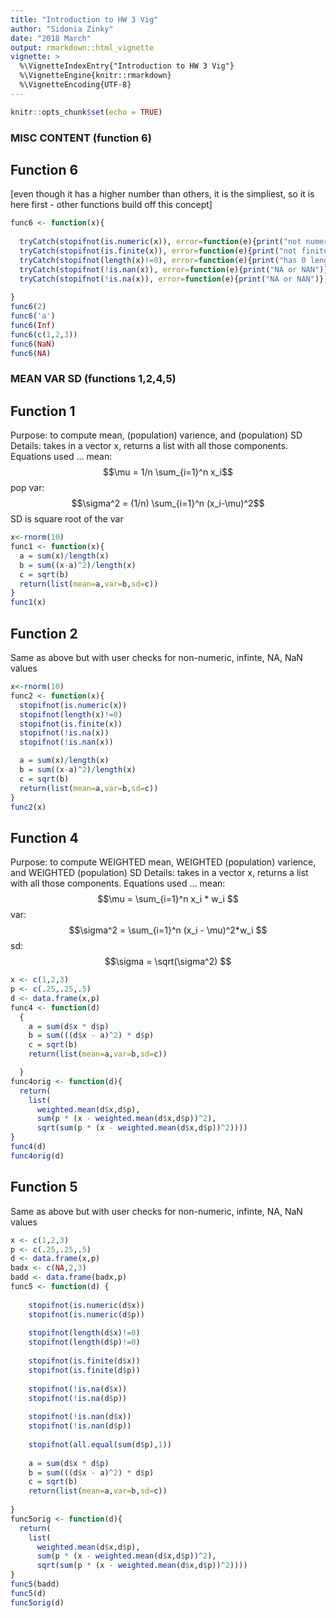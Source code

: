 ```yaml
---
title: "Introduction to HW 3 Vig"
author: "Sidonia Zinky"
date: "2018 March"
output: rmarkdown::html_vignette
vignette: >
  %\VignetteIndexEntry{"Introduction to HW 3 Vig"}
  %\VignetteEngine{knitr::rmarkdown}
  %\VignetteEncoding{UTF-8}
---
```


```r
knitr::opts_chunk$set(echo = TRUE)
```

### MISC CONTENT (function 6)
## Function 6
[even though it has a higher number than others, it is the simpliest, so it is here first - other functions build off this concept]
```r

func6 <- function(x){
  
  tryCatch(stopifnot(is.numeric(x)), error=function(e){print("not numeric")})
  tryCatch(stopifnot(is.finite(x)), error=function(e){print("not finite")})
  tryCatch(stopifnot(length(x)!=0), error=function(e){print("has 0 length")})
  tryCatch(stopifnot(!is.nan(x)), error=function(e){print("NA or NAN")})
  tryCatch(stopifnot(!is.na(x)), error=function(e){print("NA or NAN")})
  
}
func6(2)
func6('a')
func6(Inf)
func6(c(1,2,3))
func6(NaN)
func6(NA)

```

### MEAN VAR SD (functions 1,2,4,5)
## Function 1
Purpose: to compute mean, (population) varience, and (population) SD 
Details: takes in a vector x, returns a list with all those components.
Equations used ...
mean:
$$\mu = 1/n \sum_{i=1}^n x_i$$
pop var:
$$\sigma^2 = (1/n) \sum_{i=1}^n (x_i-\mu)^2$$
SD is square root of the var
``` r
x<-rnorm(10)
func1 <- function(x){
  a = sum(x)/length(x)
  b = sum((x-a)^2)/length(x)
  c = sqrt(b)
  return(list(mean=a,var=b,sd=c))
}
func1(x)
```

## Function 2
Same as above but with user checks for non-numeric, infinte, NA, NaN values
``` r
x<-rnorm(10)
func2 <- function(x){
  stopifnot(is.numeric(x))
  stopifnot(length(x)!=0)
  stopifnot(is.finite(x))
  stopifnot(!is.na(x))
  stopifnot(!is.nan(x))

  a = sum(x)/length(x)
  b = sum((x-a)^2)/length(x)
  c = sqrt(b)
  return(list(mean=a,var=b,sd=c))
}
func2(x)
```

## Function 4
Purpose: to compute WEIGHTED mean, WEIGHTED (population) varience, and WEIGHTED (population) SD 
Details: takes in a vector x, returns a list with all those components.
Equations used ...
mean:
$$\mu = \sum_{i=1}^n x_i * w_i $$
var:
$$\sigma^2 = \sum_{i=1}^n (x_i - \mu)^2*w_i  $$
sd:
$$\sigma = \sqrt(\sigma^2)  $$
```r

x <- c(1,2,3)
p <- c(.25,.25,.5)
d <- data.frame(x,p)
func4 <- function(d)
  {
    a = sum(d$x * d$p)
    b = sum(((d$x - a)^2) * d$p)
    c = sqrt(b)
    return(list(mean=a,var=b,sd=c))

  }
func4orig <- function(d){
  return(
    list(
      weighted.mean(d$x,d$p),
      sum(p * (x - weighted.mean(d$x,d$p))^2),
      sqrt(sum(p * (x - weighted.mean(d$x,d$p))^2))))
}
func4(d)
func4orig(d)

```

## Function 5
Same as above but with user checks for non-numeric, infinte, NA, NaN values
```r

x <- c(1,2,3)
p <- c(.25,.25,.5)
d <- data.frame(x,p)
badx <- c(NA,2,3)
badd <- data.frame(badx,p)
func5 <- function(d) {
    
    stopifnot(is.numeric(d$x))
    stopifnot(is.numeric(d$p))
    
    stopifnot(length(d$x)!=0)
    stopifnot(length(d$p)!=0)
    
    stopifnot(is.finite(d$x))
    stopifnot(is.finite(d$p))
    
    stopifnot(!is.na(d$x))
    stopifnot(!is.na(d$p))
    
    stopifnot(!is.nan(d$x))
    stopifnot(!is.nan(d$p))
    
    stopifnot(all.equal(sum(d$p),1))
    
    a = sum(d$x * d$p)
    b = sum(((d$x - a)^2) * d$p)
    c = sqrt(b)
    return(list(mean=a,var=b,sd=c))
    
}
func5orig <- function(d){
  return(
    list(
      weighted.mean(d$x,d$p),
      sum(p * (x - weighted.mean(d$x,d$p))^2),
      sqrt(sum(p * (x - weighted.mean(d$x,d$p))^2))))
}
func5(badd)
func5(d)
func5orig(d)

```
